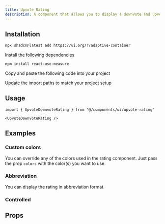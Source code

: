 ```yaml
---
title: Upvote Rating
description: A component that allows you to display a downvote and upvote rating. Similar to Reddit's voting system.
---
```



<ComponentPreview
  name="upvote-downvote-rating-demo"
/>

## Installation

<ComponentInstall>

<CLIInstall>
  
```bash
npx shadcn@latest add https://ui.org/r/adaptive-container
```

</CLIInstall>

<ManualInstall>

<Steps>

<Step>

Install the following dependencies

</Step>

```bash
npm install react-use-measure
```

<Step>

Copy and paste the following code into your project

</Step>

<ComponentSource name="rating" />

<Step>

Update the import paths to match your project setup

</Step>

</Steps>

</ManualInstall>

</ComponentInstall>


## Usage


```tsx
import { UpvoteDownvoteRating } from "@/components/ui/upvote-rating"
```

```tsx
<UpvoteDownvoteRating />
```

## Examples

### Custom colors

You can override any of the colors used in the rating component. 
Just pass the prop `colors` with the color(s) you want to use.

<ComponentPreview
  name="upvote-downvote-rating-custom-colors"
/>


### Abbreviation

You can display the rating in abbreviation format.

<ComponentPreview
  name="upvote-downvote-rating-abbreviation"
/>

### Controlled

<ComponentPreview
  name="upvote-downvote-rating-controlled"
/>


## Props

<ComponentPropsTable componentName='UpvoteDownvoteRating'/>
